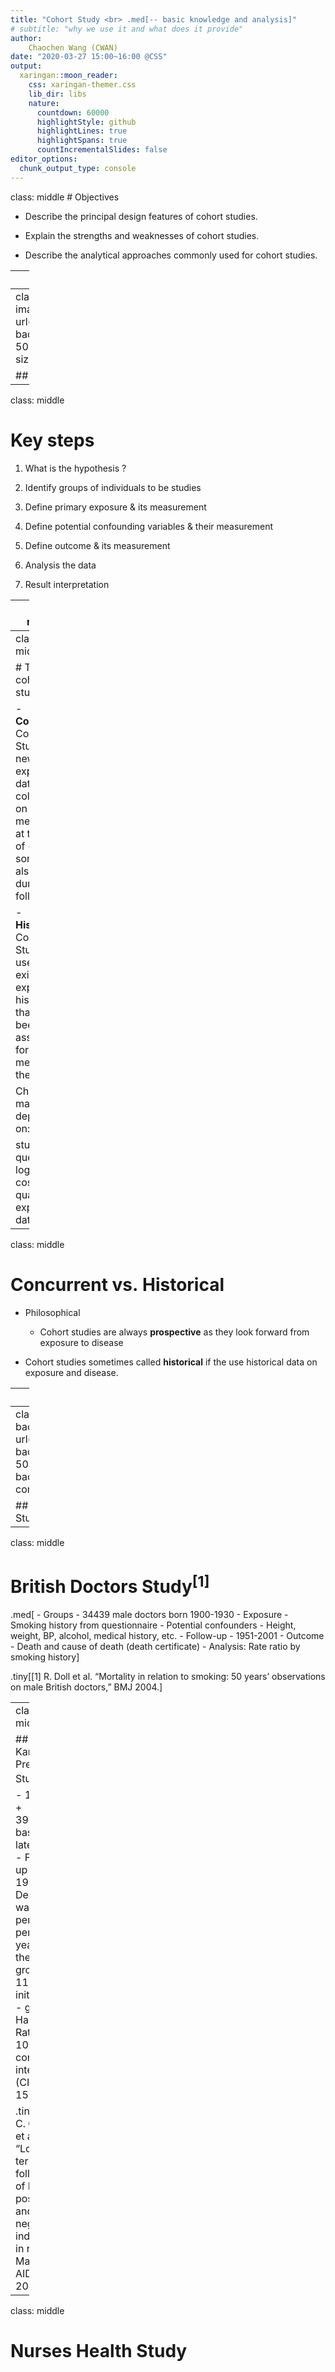 ```yaml
---
title: "Cohort Study <br> .med[-- basic knowledge and analysis]"
# subtitle: "why we use it and what does it provide"
author: 
    Chaochen Wang (CWAN) 
date: "2020-03-27 15:00~16:00 @CSS"
output:
  xaringan::moon_reader:
    css: xaringan-themer.css
    lib_dir: libs
    nature:
      countdown: 60000
      highlightStyle: github
      highlightLines: true
      highlightSpans: true
      countIncrementalSlides: false
editor_options: 
  chunk_output_type: console
---
```



class: middle
# Objectives

- Describe the principal design features of cohort studies. 

- Explain the strengths and weaknesses of cohort studies. 

- Describe the analytical approaches commonly used for cohort studies. 


---
class: middle 

# Cohort

"Any designated group of individuals who are followed or traced over a period of time." --- Rothman 1998

```r
library(DiagrammeR)
mermaid("
graph LR
  A((Population))==>B[People <br> without<br> disease]
  B==>C[Exposed]
  B==>D[Not Exposed]
  C==>E[Disease]
  C==>F[No Disease]
  D==>G[Disease]
  D==>H[No Disease]
", width = 800, height = 400)

```


---
class: top
background-image: url("./fig/Direction.png")
background-position: 50% 50%
background-size: contain

## Direction of enquiry


---
class: middle

# Key steps 

1. What is the hypothesis ?

2. Identify groups of individuals to be studies

3. Define primary exposure & its measurement

4. Define potential confounding variables & their measurement

5. Define outcome & its measurement 

6. Analysis the data

7. Result interpretation

---
class: middle

# Defining exposure groups 


- Occupational: pilots; bus drivers; doctors; nurses; workers with a specified industrial exposure, etc. 

- Infectious: hepatitis A/B/C virus; vaccines; etc.

- Social/biological: breast feeding; stress; smoking; drinking, etc. 

---
class: middle

# Types of cohort study

- **Concurrent** Cohort Studies: new exposure data is collected on cohort members at the start of (and sometimes also during) follow-up

- **Historical** Cohort Studies: use pre-existing exposure histories that have been assembled for cohort members in the past

Choice may depends on: 

study question, logistics, costs, quality of exposure data, etc.


---
class: middle 

# Concurrent vs. Historical

- Philosophical 

    - Cohort studies are always **prospective** as they look forward from exposure to disease
    
- Cohort studies sometimes called **historical** if the use historical data on exposure and disease.


---
class: middle

# Data collection

- High degree of control over data collection (type and quality)

- Possible improved sampling of patients 

- Can be very very very time consuming

- Very very very expensive


---
class: top, center
background-image: url("./fig/F3.large.jpg")
background-position: 50% 100%
background-size: contain


## British Doctors Study

---
class: middle

# British Doctors Study<sup>[1]</sup>

.med[
- Groups 
    - 34439 male doctors born 1900-1930 
- Exposure 
    - Smoking history from questionnaire
- Potential confounders 
    - Height, weight, BP, alcohol, medical history, etc.
- Follow-up 
    - 1951-2001
- Outcome 
    - Death and cause of death (death certificate)
- Analysis: Rate ratio by smoking history
]

.tiny[[1] R. Doll et al. “Mortality in relation to smoking: 50 years’ observations on male British doctors,” BMJ 2004.]


---
class: middle

## Karonga Prevention Study<sup>[1]</sup>

- 197 HIV + <br> 396 HIV - <br> baseline: late 1980 
- Followed up to late 1990s
- Death rate was 93.3 per 1000 person-years in the HIV + group
- 11.3 in the initially HIV - group
- Hazard Ratio: <br> 10.8 [95% confidence interval (CI) 7.4–15.6].

.tiny[[1] A. C. Crampin et al., “Long-term follow-up of HIV-positive and HIV-negative individuals in rural Malawi,” AIDS, 2002.]


---
class: middle

# Nurses Health Study

